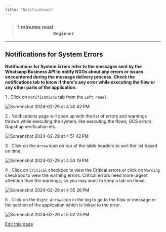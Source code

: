 ```yaml
---
title: "Notifications"
---
```


> ### **1 minutes read                                                                                                                         `Beginner`**[​](#1-minutes-read-------------------------------------------------------------beginner "Direct link to 1-minutes-read-------------------------------------------------------------beginner")

***

## Notifications for System Errors[​](#notifications-for-system-errors "Direct link to Notifications for System Errors")

**Notifications for System Errors refer to the messages sent by the Whatsapp Business API to notify NGOs about any errors or issues encountered during the message delivery process. Check the notifications tab to know if there's any error while executing the flow or any other parts of the application.**

1 . Click on `Notifications` tab from the `Left Panel`.

![Screenshot 2024-02-29 at 4 50 42 PM](/images/docs/docs/Product%20Features/glific/docs/assets/141305477/acf722be-1d42-488b-9e9c-b9af3dfbfb61)

2 . Notifications page will open up with the list of errors and warnings thrown while executing the system, like executing the flows, GCS errors, Gupshup verification etc.

![Screenshot 2024-02-29 at 4 51 42 PM](/images/docs/docs/Product%20Features/glific/docs/assets/141305477/3ec19223-01b1-4b69-bf1a-a7cd45e8b384)

3 . Click on the `Arrow` icon on top of the table headers to sort the list based on time.

![Screenshot 2024-02-29 at 4 53 19 PM](/images/docs/docs/Product%20Features/glific/docs/assets/141305477/d1cbe952-9215-49dd-b04f-717c3c53dd84)

4 . Click on `Critical` checkbox to view the Critical errors or click on `Warning` checkbox to view the warning errors. Critical errors need more urgent attention than the warnings, so you may want to keep a tab on those.

![Screenshot 2024-02-29 at 4 55 26 PM](/images/docs/docs/Product%20Features/glific/docs/assets/141305477/53502999-a935-4734-bb6f-588f0d1e1f44)

5 . Click on the `Right Arrow` icon in the log to go to the flow or message or the section of the application which is linked to the error.

![Screenshot 2024-02-29 at 5 02 23 PM](/images/docs/docs/Product%20Features/glific/docs/assets/141305477/4ae8b890-c818-4a15-9710-af92178cfbf3)

[Edit this page](<https://github.com/glific/docs/tree/main/docs/3. Product Features/08. Notifications.md>)
